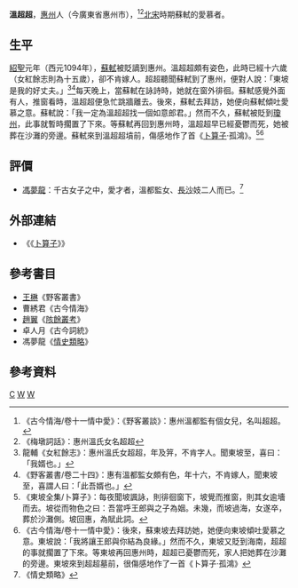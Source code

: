 '''溫超超'''{{BD|1079年||？年||catIdx=W}}，[[惠州_(北宋)|惠州]]人（今廣東省惠州市），<ref>《古今情海/卷十一情中愛》：《野客叢談》：惠州溫都監有個女兒，名叫超超。</ref><ref>《梅墩詞話》：惠州溫氏女名超超</ref>[[北宋|北宋]]時期蘇軾的愛慕者。

==生平==
[[紹聖|紹聖]]元年（西元1094年），[[蘇軾|蘇軾]]被貶謫到惠州。溫超超頗有姿色，此時已經十六歲（女紅餘志則為十五歲），卻不肯嫁人。超超聽聞蘇軾到了惠州，便對人說：「東坡是我的好丈夫。」<ref>龍輔《女紅餘志》：惠州溫氏女超超，年及笄，不肯字人。聞東坡至，喜曰：「我婿也。」</ref><ref>《野客叢書/卷二十四》：惠有溫都監女頗有色，年十六，不肯嫁人，聞東坡至，喜謂人曰：「此吾婿也。」</ref>每天晚上，當蘇軾在詠詩時，她就在窗外徘徊。蘇軾感覺外面有人，推窗看時，溫超超便急忙跳牆離去。後來，蘇軾去拜訪，她便向蘇軾傾吐愛慕之意。蘇軾說：「我一定為溫超超找一個如意郎君。」然而不久，蘇軾被貶到[[瓊州|瓊州]]，此事就暫時擱置了下來。等蘇軾再回到惠州時，溫超超早已經憂鬱而死，她被葬在沙灘的旁邊。蘇軾來到溫超超墳前，傷感地作了首《[[卜算子|卜算子]]·孤鴻》。<ref>《東坡全集/卜算子》：每夜聞坡諷詠，則徘徊窗下，坡覺而推窗，則其女逾墻而去。坡從而物色之曰：吾當呼王郎與之子為姻。未幾，而坡過海，女遂卒，葬於沙灘側。坡回惠，為賦此詞。</ref><ref>《古今情海/卷十一情中愛》：後來，蘇東坡去拜訪她，她便向東坡傾吐愛慕之意。東坡說：「我將讓王郎與你結為良緣。」然而不久，東坡又貶到海南，超超的事就擱置了下來。等東坡再回惠州時，超超已憂鬱而死，家人把她葬在沙灘的旁邊。東坡來到超超墓前，很傷感地作了一首《卜算子·孤鴻》</ref>
==評價==
*[[馮夢龍|馮夢龍]]：千古女子之中，愛才者，溫都監女、[[長沙|長沙]]妓二人而已。<ref>《情史類略》</ref>
==外部連結==
* 《《[[:s:卜算子（蘇軾）|卜算子]]》》
==參考書目==
*[[王楙|王楙]]《野客叢書》
*曹綉君《古今情海》
*[[趙翼|趙翼]]《[[陔餘叢考|陔餘叢考]]》
*卓人月《古今詞統》
*馮夢龍《[[情史類略|情史類略]]》

==參考資料==
[[Category:溫姓|C]]
[[Category:北宋女性人物|W]]
[[Category:惠州人|W]]